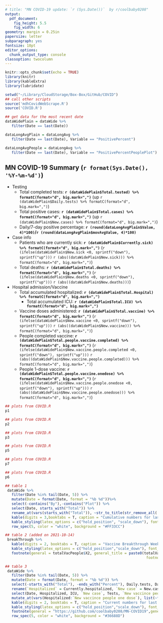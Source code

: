 ```yaml
---
# title: "MN COVID-19 update: `r (Sys.Date())`  by r/coolbaby0208"
output: 
  pdf_document:
    fig_height: 5.5
    fig_width: 6
geometry: margin = 0.25in
papersize: letter
subparagraph: yes
fontsize: 10pt
editor_options: 
  chunk_output_type: console
classoption: twocolumn
---
```


```r
knitr::opts_chunk$set(echo = TRUE)
library(knitr)
library(kableExtra)
library(lubridate)

setwd("~/Library/CloudStorage/Box-Box/GitHub/COVID")
## call other scripts
source('mdhCovidWebScrape.R')
source('COVID.R')

## get data for the most recent date
dataWidePlain = dataWide %>% 
   filter(Date == last(Date))

dataLongAvgPlain = dataLongAvg %>% 
   filter(Date == last(Date), Variable == "PositivePercent")

dataLongAvgPeople = dataLongAvg %>% 
   filter(Date == last(Date), Variable == "PositivePercentPeoplePlot")
```

## MN COVID-19 Summary (`r format(Sys.Date(), '%Y-%m-%d')`)
* Testing
  + Total completed tests: **`r (dataWidePlain$Total.tested) %>% formatC(format="d", big.mark=",")`** (up `r (dataWidePlain$Daily.tests) %>% formatC(format="d", big.mark=",")`)
  <!-- + Total people tested: **`r (dataWidePlain$Total.tested.people) %>% formatC(format="d", big.mark=",")`** (up `r (dataWidePlain$Daily.tests.people) %>% formatC(format="d", big.mark=",")`) -->
  + Total positive cases: **`r (dataWidePlain$Total.cases) %>% formatC(format="d", big.mark=",")`** (up `r (dataWidePlain$New.cases) %>% formatC(format="d", big.mark=",")`)
  + Daily/7-day positive percentage: **`r (round(dataLongAvgPlain$Value, 4)*100)`/`r (round(dataLongAvgPlain$movAvgValue, 4)*100)`**
  <!-- + Daily/7-day positive percentage (people): **`r (round(dataLongAvgPeople$Value, 4)*100)`/`r (round(dataLongAvgPeople$movAvgValue, 4)*100)`** -->
* Case info   
  + Patients who are currently sick: **`r (dataWidePlain$Currently.sick) %>% formatC(format="d", big.mark=",")`** (`r (ifelse(dataWidePlain$New.sick <0, sprintf("down"), sprintf("up")))` `r (abs((dataWidePlain$New.sick))) %>% formatC(format="d", big.mark=",")`)
  + Total deaths: **`r (dataWidePlain$Total.deaths) %>% formatC(format="d", big.mark=",")`** (`r (ifelse(dataWidePlain$New.deaths <0, sprintf("down"), sprintf("up")))` `r (abs((dataWidePlain$New.deaths)))`)
* Hospital admission/Vaccine  
  + Total accumulated hospitalized: **`r (dataWidePlain$Total.Hospital) %>% formatC(format="d", big.mark=",")`** 
    - Total accumulated ICU: **`r (dataWidePlain$Total.ICU) %>% formatC(format="d", big.mark=",")`** 
  + Vaccine doses administered: **`r (dataWidePlain$Total.vaccine) %>% formatC(format="d", big.mark=",")`** (`r (ifelse(dataWidePlain$New.vaccine <0, sprintf("down"), sprintf("up")))` `r (abs((dataWidePlain$New.vaccine))) %>% formatC(format="d", big.mark=",")`)
  + People completed vaccine: **`r (dataWidePlain$Total.people.vaccine.completed) %>% formatC(format="d", big.mark=",")`** (`r (ifelse(dataWidePlain$New.vaccine.people.completed <0, sprintf("down"), sprintf("up")))` `r (abs((dataWidePlain$New.vaccine.people.completed))) %>% formatC(format="d", big.mark=",")`)
  + People 1-dose vaccine: **`r (dataWidePlain$Total.people.vaccine.onedose) %>% formatC(format="d", big.mark=",")`** (`r (ifelse(dataWidePlain$New.vaccine.people.onedose <0, sprintf("down"), sprintf("up")))` `r (abs((dataWidePlain$New.vaccine.people.onedose))) %>% formatC(format="d", big.mark=",")`)

```r
## plots from COVID.R
p1
```

```r
## plots from COVID.R
p2
```
   
```r
## plots from COVID.R
p3
```

```r
## plots from COVID.R
p5
```

```r
## plots from COVID.R
p7
```


```r
## plots from COVID.R
p6
```

```r
## table 1
 dataWide %>% 
   filter(Date %in% tail(Date, 5)) %>%
   mutate(Date = format(Date, format = "%b %d"))%>% 
   select(-contains("By"),-contains("Plot")) %>% 
   select(Date, starts_with("Total")) %>%
   rename_at(vars(starts_with("Total")), ~str_to_title(str_remove_all(.,"Total."))) %>%
   kable(digits = 3,booktabs = T, caption = "Cumulative numbers for last 5 days",align = "c") %>%
   kable_styling(latex_options = c("hold_position", "scale_down"), font_size = 9) %>% 
   row_spec(5, color = "white", background = "#FF33CC") 
```

```r
## table 2 (added on 2021-10-14)
 breakThrough %>%
   kable(digits = 2, booktabs = T, caption = "Vaccine Breakthrough Weekly Update", align = "l",linesep = "") %>%
   kable_styling(latex_options = c("hold_position","scale_down"), font_size = 14) %>% 
   footnote(general = totalVacPeople$X2, general_title = paste0(totalVacPeople$X1 %>% str_replace("\\*",":")),
                                                                 footnote_as_chunk = T) 
```


```r
## table 3
 dataWide %>%
   filter(Date %in% tail(Date, 5)) %>%
   mutate(Date = format(Date, format = "%b %d")) %>% 
   select(-starts_with("Total"), -ends_with("Percent"), Daily.tests, Daily.tests.people, New.vaccine.people.onedose) %>% 
   rename(`Hospitalized` = Currently.hospitalized, `New case` = New.cases, `Tests` = Daily.tests, `New vaccince people one dose` = New.vaccine.people.onedose) %>%
   select(Date, Hospitalized, ICU, `New case`, Tests, `New vaccince people one dose`) %>% 
   mutate_at(vars(Hospitalized:`New vaccince people one dose`), list(~formatC(., format="d", big.mark=","))) %>%
   kable(digits = 2, booktabs = T, caption = "Current numbers for last 5 days", align = "c",linesep = "") %>%
   kable_styling(latex_options = c("hold_position","scale_down"), font_size = 7) %>%
   footnote(general = "https://github.com/coolbaby0208/MN-COVID19",general_title = "Source code: ",footnote_as_chunk = T) %>% 
   row_spec(5, color = "white", background = "#36688D")
```